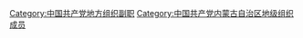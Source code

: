 [[Category:中国共产党地方组织副职|Category:中国共产党地方组织副职]]
[[Category:中国共产党内蒙古自治区地级组织成员|Category:中国共产党内蒙古自治区地级组织成员]]